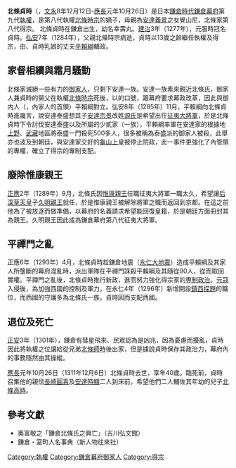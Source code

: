 {{japanese|image=Hōjō Sadatoki.jpg|japanese=北条 貞時  |kana=ほうじょう さだとき）は|romaji=Hōjō Sadatoki}}

'''北條貞時'''（{{bd|1272年|1月14日|1311年|12月6日|catIdx=Hōjō Sadatoki}}，[[文永|文永]]8年12月12日-[[應長|應長]]元年10月26日）是日本[[鎌倉時代|鎌倉時代]][[鎌倉幕府|鎌倉幕府]]第九代[[執權|執權]]，是第八代執權[[北條時宗|北條時宗]]的嫡子，母親為[[安達義景|安達義景]]之女覺山尼，北條家第八代得宗。
北條貞時在鎌倉出生，幼名幸壽丸。[[建治|建治]]3年（1277年），元服時冠名貞時。[[弘安|弘安]]7年（1284年），父親北條時宗病逝，貞時以13歲之齡繼任執權及得宗，由{{tsl|ja|御内人}}、貞時乳娘的丈夫[[平賴綱|平賴綱]]輔政。

==家督相續與霜月騷動==
:{{main|霜月騷動}}
北條家滅絕一些有力的[[御家人|御家人]]，只剩下安達一族。安達一族素來親近北條氏，御家人兼貞時的舅父{{tsl|ja|安達泰盛}}在執權[[北條時宗|北條時宗]]死後，以{{tsl|ja|弘安徳政|弘安德政}}的口號，跟幕府要求幕政改革，因此與御内人（{{tsl|ja|内管領}}，內家人的首領）平賴綱對立。弘安8年（1285年）11月，平賴綱向北條貞時進讒言，說安達泰盛想其子[[安達宗景|安達宗景]]改姓[[源氏|源氏]]是希望出任[[征夷大將軍|征夷大將軍]]，於是北條貞時下令討伐安達泰盛以及所屬的少貳家（{{tsl|ja|少弐貞経|少貳貞經}}一族），平賴綱率軍在安達家的根據地[[上野|上野]]、[[武藏|武藏]]地區將泰盛一門殺死500多人，很多被稱為泰盛派的御家人被殺，此舉亦也波及到朝廷，與安達家交好的[[龜山天皇|龜山上皇]]被停止院政，此一事件更強化了內管領的專權，確立了得宗的專制支配。

==廢除惟康親王==
[[正應|正應]]2年（1289年）9月，北條氏因[[惟康親王|惟康親王]]任職征夷大將軍一職太久，希望讓[[后深草天皇|后深草天皇]]子[[久明親王|久明親王]]就任，於是惟康親王被解除將軍之職而返回到京都。在這之前他為了被放逐而做準備，以幕府的名義請求希望能回復皇籍，於是朝廷方面冊封其為親王。久明親王因此成為鎌倉幕府第八代征夷大將軍。

==平禪門之亂==
:{{main|平禪門之亂}}
正應6年（1293年）4月，北條貞時趁鎌倉地震（[[永仁大地震|永仁大地震]]）造成平賴綱及其家人所壟斷的幕府混亂時，派出軍隊在平禪門誅殺平賴綱及其隨從90人，從而取回實權。平禪門之亂後，北條貞時推行新政，進而努力強化得宗家的[[独裁|専制政治]]。[[元寇|元寇]]入侵後，為加強西國的控制及軍力，在永仁4年（1296年）新增開設[[鎮西探題|鎮西探題]]的職位，而西國的守護多為北條氏一族，貞時因而支配西國。

==退位及死亡==
[[正安|正安]]3年（1301年），鎌倉有彗星飛來、民眾認為是凶兆，因為憂慮而擾亂，貞時因此將執權之位讓給從兄弟[[北條師時|北條師時]]後出家，但是據說貞時保存其政治力，幕府內的事務隱然由其操縱。

[[應長|應長]]元年10月26日（1311年12月6日）北條貞時去世，享年40歲。臨死前，貞時召集他的親信[[長崎圓喜|長崎圓喜]]及[[安達時顯|安達時顯]]二人到床前，希望他們二人輔佐其年幼的兒子[[北條高時|北條高時]]。

== 參考文獻 ==
* 奧富敬之「鎌倉北條氏之興亡」（吉川弘文館）
* 鎌倉・室町人名事典（新人物往來社）

{{start box}}
{{succession box|title=[[鎌倉幕府|鎌倉幕府]][[執權|執權]]|before=[[北條時宗|北條時宗]]|after=[[北條師時|北條師時]]|years=1284-1301}}
{{succession box|title=[[得宗|得宗]]|before=[[北條時宗|北條時宗]]|after=[[北條高時|北條高時]]|years=1284-1311}}
{{end box}}

{{DEFAULTSORT:Hōjō Sadatoki}}
{{鎌倉幕府執權}}
{{北條氏得宗}}
[[Category:執權|Category:執權]]
[[Category:鎌倉幕府御家人|Category:鎌倉幕府御家人]]
[[Category:得宗|Category:得宗]]